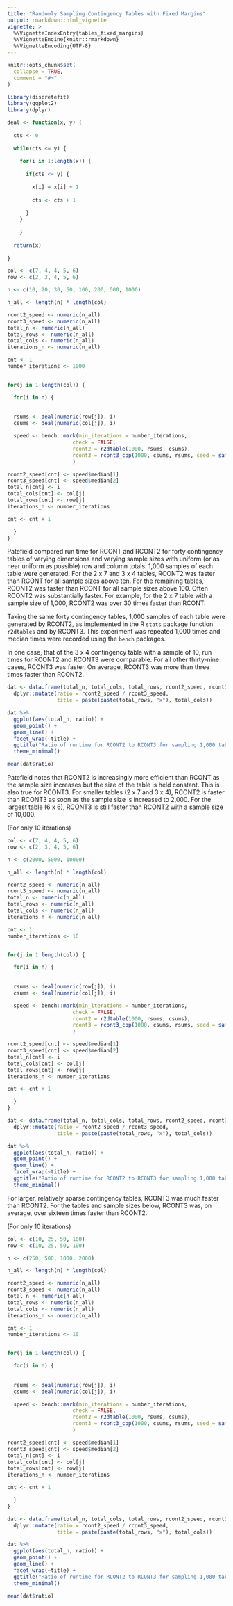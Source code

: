 ```yaml
---
title: "Randomly Sampling Contingency Tables with Fixed Margins"
output: rmarkdown::html_vignette
vignette: >
  %\VignetteIndexEntry{tables_fixed_margins}
  %\VignetteEngine{knitr::rmarkdown}
  %\VignetteEncoding{UTF-8}
---
```


```r
knitr::opts_chunk$set(
  collapse = TRUE,
  comment = "#>"
)

```

```r
library(discretefit)
library(ggplot2)
library(dplyr)

deal <- function(x, y) {
  
  cts <- 0
  
  while(cts <= y) {
  
    for(i in 1:length(x)) {
    
      if(cts <= y) {
      
        x[i] = x[i] + 1
      
        cts <- cts + 1
      
      }
    }
  
    }
  
  return(x)
  
}
```

```r

col <- c(7, 4, 4, 5, 6)
row <- c(2, 3, 4, 5, 6)

n <- c(10, 20, 30, 50, 100, 200, 500, 1000)

n_all <- length(n) * length(col)

rcont2_speed <- numeric(n_all)
rcont3_speed <- numeric(n_all)
total_n <- numeric(n_all)
total_rows <- numeric(n_all)
total_cols <- numeric(n_all)
iterations_n <- numeric(n_all)

cnt <- 1
number_iterations <- 1000


for(j in 1:length(col)) { 

  for(i in n) {
  
  
  rsums <- deal(numeric(row[j]), i)
  csums <- deal(numeric(col[j]), i)

  speed <- bench::mark(min_iterations = number_iterations, 
                     check = FALSE,
                     rcont2 = r2dtable(1000, rsums, csums),
                     rcont3 = rcont3_cpp(1000, csums, rsums, seed = sample.int(.Machine$integer.max, 1))
                     )

rcont2_speed[cnt] <- speed$median[1]
rcont3_speed[cnt] <- speed$median[2]
total_n[cnt] <- i
total_cols[cnt] <- col[j]
total_rows[cnt] <- row[j]
iterations_n <- number_iterations

cnt <- cnt + 1

  }
}

```

Patefield compared run time for RCONT and RCONT2 for forty contingency tables of varying dimensions and varying sample sizes with uniform (or as near uniform as possible) row and column totals. 1,000 samples of each table were generated. For the 2 x 7 and 3 x 4 tables, RCONT2 was faster than RCONT for all sample sizes above ten. For the remaining tables, RCONT2 was faster than RCONT for all sample sizes above 100. Often RCONT2 was substantially faster. For example, for the 2 x 7 table with a sample size of 1,000, RCONT2 was over 30 times faster than RCONT. 

Taking the same forty contingency tables, 1,000 samples of each table were generated by RCONT2, as implemented in the R `stats` package function `r2dtables` and by RCONT3. This experiment was repeated 1,000 times and median times were recorded using the `bench` packages. 

In one case, that of the 3 x 4 contingency table with a sample of 10, run times for RCONT2 and RCONT3 were comparable. For all other thirty-nine cases, RCONT3 was faster. On average, RCONT3 was more than three times faster than RCONT2. 

```r
dat <- data.frame(total_n, total_cols, total_rows, rcont2_speed, rcont3_speed) %>%
  dplyr::mutate(ratio = rcont2_speed / rcont3_speed,
                title = paste(paste(total_rows, "x"), total_cols))

dat %>%
  ggplot(aes(total_n, ratio)) +
  geom_point() +
  geom_line() +  
  facet_wrap(~title) +
  ggtitle("Ratio of runtime for RCONT2 to RCONT3 for sampling 1,000 tables") + 
  theme_minimal()
```

```r
mean(dat$ratio)
```
Patefield notes that RCONT2 is increasingly more efficient than RCONT as the sample size increases but the size of the table is held constant. This is also true for RCONT3. For smaller tables (2 x 7 and 3 x 4), RCONT2 is faster than RCONT3 as soon as the sample size is increased to 2,000. For the largest table (6 x 6), RCONT3 is still faster than RCONT2 with a sample size of 10,000.

(For only 10 iterations)

```r

col <- c(7, 4, 4, 5, 6)
row <- c(2, 3, 4, 5, 6)

n <- c(2000, 5000, 10000)

n_all <- length(n) * length(col)

rcont2_speed <- numeric(n_all)
rcont3_speed <- numeric(n_all)
total_n <- numeric(n_all)
total_rows <- numeric(n_all)
total_cols <- numeric(n_all)
iterations_n <- numeric(n_all)

cnt <- 1
number_iterations <- 10


for(j in 1:length(col)) { 

  for(i in n) {
  
  
  rsums <- deal(numeric(row[j]), i)
  csums <- deal(numeric(col[j]), i)

  speed <- bench::mark(min_iterations = number_iterations, 
                     check = FALSE,
                     rcont2 = r2dtable(1000, rsums, csums),
                     rcont3 = rcont3_cpp(1000, csums, rsums, seed = sample.int(.Machine$integer.max, 1))
                     )

rcont2_speed[cnt] <- speed$median[1]
rcont3_speed[cnt] <- speed$median[2]
total_n[cnt] <- i
total_cols[cnt] <- col[j]
total_rows[cnt] <- row[j]
iterations_n <- number_iterations

cnt <- cnt + 1

  }
}

```

```r
dat <- data.frame(total_n, total_cols, total_rows, rcont2_speed, rcont3_speed) %>%
  dplyr::mutate(ratio = rcont2_speed / rcont3_speed,
                title = paste(paste(total_rows, "x"), total_cols))

dat %>%
  ggplot(aes(total_n, ratio)) +
  geom_point() +
  geom_line() +  
  facet_wrap(~title) +
  ggtitle("Ratio of runtime for RCONT2 to RCONT3 for sampling 1,000 tables") + 
  theme_minimal()
```
For larger, relatively sparse contingency tables, RCONT3 was much faster than RCONT2. For the tables and sample sizes below, RCONT3 was, on average, over sixteen times faster than RCONT2. 

(For only 10 iterations)

```r

col <- c(10, 25, 50, 100)
row <- c(10, 25, 50, 100)

n <- c(250, 500, 1000, 2000)

n_all <- length(n) * length(col)

rcont2_speed <- numeric(n_all)
rcont3_speed <- numeric(n_all)
total_n <- numeric(n_all)
total_rows <- numeric(n_all)
total_cols <- numeric(n_all)
iterations_n <- numeric(n_all)

cnt <- 1
number_iterations <- 10


for(j in 1:length(col)) { 

  for(i in n) {
  
  
  rsums <- deal(numeric(row[j]), i)
  csums <- deal(numeric(col[j]), i)

  speed <- bench::mark(min_iterations = number_iterations, 
                     check = FALSE,
                     rcont2 = r2dtable(1000, rsums, csums),
                     rcont3 = rcont3_cpp(1000, csums, rsums, seed = sample.int(.Machine$integer.max, 1))
                     )

rcont2_speed[cnt] <- speed$median[1]
rcont3_speed[cnt] <- speed$median[2]
total_n[cnt] <- i
total_cols[cnt] <- col[j]
total_rows[cnt] <- row[j]
iterations_n <- number_iterations

cnt <- cnt + 1

  }
}

```

```r
dat <- data.frame(total_n, total_cols, total_rows, rcont2_speed, rcont3_speed) %>%
  dplyr::mutate(ratio = rcont2_speed / rcont3_speed,
                title = paste(paste(total_rows, "x"), total_cols))

dat %>%
  ggplot(aes(total_n, ratio)) +
  geom_point() +
  geom_line() +  
  facet_wrap(~title) +
  ggtitle("Ratio of runtime for RCONT2 to RCONT3 for sampling 1,000 tables") + 
  theme_minimal()
```

```r
mean(dat$ratio)
```
